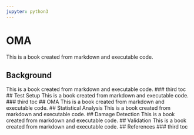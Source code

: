 ```yaml
---
jupyter: python3
---
```


# OMA

This is a book created from markdown and executable code.

## Background
This is a book created from markdown and executable code.
### third toc
## Test Setup
This is a book created from markdown and executable code.
### third toc
## OMA
This is a book created from markdown and executable code.
## Statistical Analysis
This is a book created from markdown and executable code.
## Damage Detection
This is a book created from markdown and executable code.
## Validation
This is a book created from markdown and executable code.
## References
### third toc